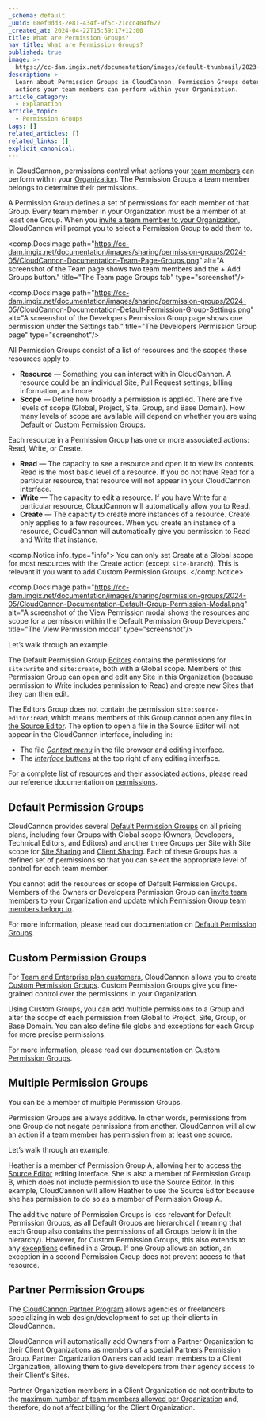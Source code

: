```yaml
---
_schema: default
_uuid: 08ef0dd3-2e81-434f-9f5c-21ccc404f627
_created_at: 2024-04-22T15:59:17+12:00
title: What are Permission Groups?
nav_title: What are Permission Groups?
published: true
image: >-
  https://cc-dam.imgix.net/documentation/images/default-thumbnail/2023-Q4/CloudCannon-Documentation-Thumbnail.png
description: >-
  Learn about Permission Groups in CloudCannon. Permission Groups determine what
  actions your team members can perform within your Organization.
article_category:
  - Explanation
article_topic:
  - Permission Groups
tags: []
related_articles: []
related_links: []
explicit_canonical:
---
```

In CloudCannon, permissions control what actions your [team members](/documentation/articles/what-is-a-team-member/) can perform within your [Organization](/documentation/articles/what-is-an-organization/). The Permission Groups a team member belongs to determine their permissions.

A Permission Group defines a set of permissions for each member of that Group. Every team member in your Organization must be a member of at least one Group. When you [invite a team member to your Organization](/documentation/articles/add-a-team-member-to-your-organization/), CloudCannon will prompt you to select a Permission Group to add them to.

<comp.DocsImage path="https://cc-dam.imgix.net/documentation/images/sharing/permission-groups/2024-05/CloudCannon-Documentation-Team-Page-Groups.png" alt="A screenshot of the Team page shows two team members and the + Add Groups button." title="The Team page Groups tab" type="screenshot"/>

<comp.DocsImage path="https://cc-dam.imgix.net/documentation/images/sharing/permission-groups/2024-05/CloudCannon-Documentation-Default-Permission-Group-Settings.png" alt="A screenshot of the Developers Permission Group page shows one permission under the Settings tab." title="The Developers Permission Group page" type="screenshot"/>

All Permission Groups consist of a list of resources and the scopes those resources apply to.

* **Resource** — Something you can interact with in CloudCannon. A resource could be an individual Site, Pull Request settings, billing information, and more.
* **Scope** — Define how broadly a permission is applied. There are five levels of scope (Global, Project, Site, Group, and Base Domain). How many levels of scope are available will depend on whether you are using [Default](/documentation/articles/what-are-default-permission-groups/) or [Custom Permission Groups](/documentation/articles/what-are-custom-permission-groups/).

Each resource in a Permission Group has one or more associated actions: Read, Write, or Create.

* **Read** — The capacity to see a resource and open it to view its contents. Read is the most basic level of a resource. If you do not have Read for a particular resource, that resource will not appear in your CloudCannon interface.
* **Write** — The capacity to edit a resource. If you have Write for a particular resource, CloudCannon will automatically allow you to Read.
* **Create** — The capacity to create more instances of a resource. Create only applies to a few resources. When you create an instance of a resource, CloudCannon will automatically give you permission to Read and Write that instance.

<comp.Notice info_type="info">
  You can only set Create at a Global scope for most resources with the Create action (except `site-branch`). This is relevant if you want to add Custom Permission Groups.
</comp.Notice>

<comp.DocsImage path="https://cc-dam.imgix.net/documentation/images/sharing/permission-groups/2024-05/CloudCannon-Documentation-Default-Group-Permission-Modal.png" alt="A screenshot of the View Permission modal shows the resources and scope for a permission within the Default Permission Group Developers." title="The View Permission modal" type="screenshot"/>

Let’s walk through an example.

The Default Permission Group [Editors](/documentation/articles/what-are-default-permission-groups/#editors) contains the permissions for `site:write` and `site:create`, both with a Global scope. Members of this Permission Group can open and edit any Site in this Organization (because permission to Write includes permission to Read) and create new Sites that they can then edit.

The Editors Group does not contain the permission `site:source-editor:read`, which means members of this Group cannot open any files in [the Source Editor](/documentation/articles/the-source-editor/). The option to open a file in the Source Editor will not appear in the CloudCannon interface, including in:

* The file [*Context menu*](/documentation/articles/edit-your-files/#context-menu) in the file browser and editing interface.
* The [*Interface* buttons](/documentation/articles/edit-your-files/#editing-interface-navigation) at the top right of any editing interface.

For a complete list of resources and their associated actions, please read our reference documentation on [permissions](/documentation/articles/permissions-reference/).

## Default Permission Groups

CloudCannon provides several [Default Permission Groups](/documentation/articles/what-are-default-permission-groups/) on all pricing plans, including four Groups with Global scope (Owners, Developers, Technical Editors, and Editors) and another three Groups per Site with Site scope for [Site Sharing](/documentation/articles/share-a-site-with-site-sharing/) and [Client Sharing](/documentation/articles/share-a-site-with-client-sharing/). Each of these Groups has a defined set of permissions so that you can select the appropriate level of control for each team member.

You cannot edit the resources or scope of Default Permission Groups. Members of the Owners or Developers Permission Group can [invite team members to your Organization](/documentation/articles/add-a-team-member-to-your-organization/) and [update which Permission Group team members belong to](/documentation/articles/add-a-team-member-to-a-permission-group/).

For more information, please read our documentation on [Default Permission Groups](/documentation/articles/what-are-default-permission-groups/).

## Custom Permission Groups

For [Team and Enterprise plan customers](/pricing/), CloudCannon allows you to create [Custom Permission Groups](/documentation/articles/what-are-custom-permission-groups/). Custom Permission Groups give you fine-grained control over the permissions in your Organization.

Using Custom Groups, you can add multiple permissions to a Group and alter the scope of each permission from Global to Project, Site, Group, or Base Domain. You can also define file globs and exceptions for each Group for more precise permissions.

For more information, please read our documentation on [Custom Permission Groups](/documentation/articles/what-are-custom-permission-groups/).

## Multiple Permission Groups

You can be a member of multiple Permission Groups.

Permission Groups are always additive. In other words, permissions from one Group do not negate permissions from another. CloudCannon will allow an action if a team member has permission from at least one source.

Let’s walk through an example.

Heather is a member of Permission Group A, allowing her to access [the Source Editor](/documentation/articles/the-source-editor/) editing interface. She is also a member of Permission Group B, which does not include permission to use the Source Editor. In this example, CloudCannon will allow Heather to use the Source Editor because she has permission to do so as a member of Permission Group A.

The additive nature of Permission Groups is less relevant for Default Permission Groups, as all Default Groups are hierarchical (meaning that each Group also contains the permissions of all Groups below it in the hierarchy). However, for Custom Permission Groups, this also extends to any [exceptions](/documentation/articles/what-are-custom-permission-groups/#exceptions) defined in a Group. If one Group allows an action, an exception in a second Permission Group does not prevent access to that resource.

## Partner Permission Groups

The [CloudCannon Partner Program](/partner-program/) allows agencies or freelancers specializing in web design/development to set up their clients in CloudCannon.

CloudCannon will automatically add Owners from a Partner Organization to their Client Organizations as members of a special Partners Permission Group. Partner Organization Owners can add team members to a Client Organization, allowing them to give developers from their agency access to their Client's Sites.

Partner Organization members in a Client Organization do not contribute to the [maximum number of team members allowed per Organization](/pricing/) and, therefore, do not affect billing for the Client Organization.